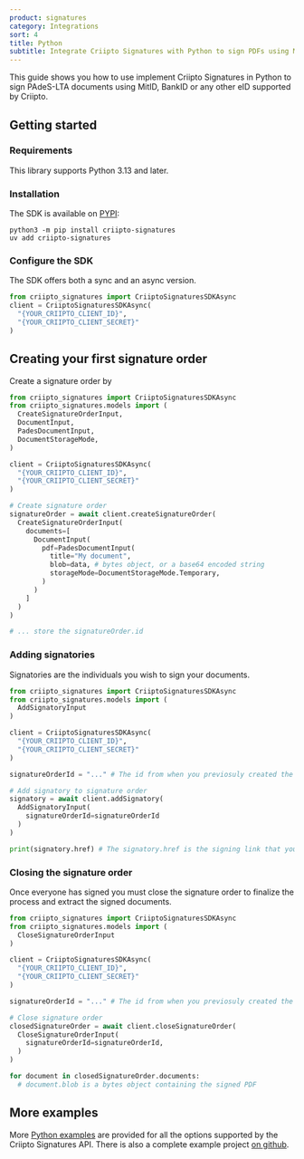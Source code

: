 ```yaml
---
product: signatures
category: Integrations
sort: 4
title: Python
subtitle: Integrate Criipto Signatures with Python to sign PDFs using MitID, Swedish BankID, Norwegian BankId or other eIDs.
---
```


This guide shows you how to use implement Criipto Signatures in Python to sign PAdeS-LTA documents using MitID, BankID or any other eID supported by Criipto.

## Getting started

### Requirements

This library supports Python 3.13 and later.

### Installation

The SDK is available on [PYPI](https://pypi.org/project/criipto-signatures/):

```text
python3 -m pip install criipto-signatures
uv add criipto-signatures
```

### Configure the SDK

The SDK offers both a sync and an async version.

```python
from criipto_signatures import CriiptoSignaturesSDKAsync
client = CriiptoSignaturesSDKAsync(
  "{YOUR_CRIIPTO_CLIENT_ID}",
  "{YOUR_CRIIPTO_CLIENT_SECRET}"
)
```

## Creating your first signature order

Create a signature order by

```python
from criipto_signatures import CriiptoSignaturesSDKAsync
from criipto_signatures.models import (
  CreateSignatureOrderInput,
  DocumentInput,
  PadesDocumentInput,
  DocumentStorageMode,
)

client = CriiptoSignaturesSDKAsync(
  "{YOUR_CRIIPTO_CLIENT_ID}",
  "{YOUR_CRIIPTO_CLIENT_SECRET}"
)

# Create signature order
signatureOrder = await client.createSignatureOrder(
  CreateSignatureOrderInput(
    documents=[
      DocumentInput(
        pdf=PadesDocumentInput(
          title="My document",
          blob=data, # bytes object, or a base64 encoded string
          storageMode=DocumentStorageMode.Temporary,
        )
      )
    ]
  )
)

# ... store the signatureOrder.id
```

### Adding signatories

Signatories are the individuals you wish to sign your documents.

```python
from criipto_signatures import CriiptoSignaturesSDKAsync
from criipto_signatures.models import (
  AddSignatoryInput
)

client = CriiptoSignaturesSDKAsync(
  "{YOUR_CRIIPTO_CLIENT_ID}",
  "{YOUR_CRIIPTO_CLIENT_SECRET}"
)

signatureOrderId = "..." # The id from when you previosuly created the signature order

# Add signatory to signature order
signatory = await client.addSignatory(
  AddSignatoryInput(
    signatureOrderId=signatureOrderId
  )
)

print(signatory.href) # The signatory.href is the signing link that you can show or send to your users
```

### Closing the signature order

Once everyone has signed you must close the signature order to finalize the process and extract the signed documents.

```python
from criipto_signatures import CriiptoSignaturesSDKAsync
from criipto_signatures.models import (
  CloseSignatureOrderInput
)

client = CriiptoSignaturesSDKAsync(
  "{YOUR_CRIIPTO_CLIENT_ID}",
  "{YOUR_CRIIPTO_CLIENT_SECRET}"
)

signatureOrderId = "..." # The id from when you previosuly created the signature order

# Close signature order
closedSignatureOrder = await client.closeSignatureOrder(
  CloseSignatureOrderInput(
    signatureOrderId=signatureOrderId,
  )
)

for document in closedSignatureOrder.documents:
  # document.blob is a bytes object containing the signed PDF
```

## More examples

More [Python examples](/signatures/graphql/examples/) are provided for all the options supported by the Criipto Signatures API.
There is also a complete example project [on
github](https://github.com/criipto/criipto-signatures-sdk/tree/master/packages/python/example).

